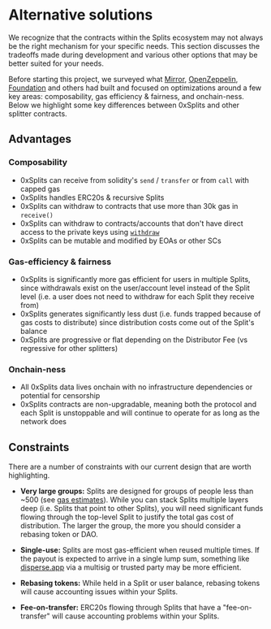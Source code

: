 # Alternative solutions

We recognize that the contracts within the Splits ecosystem may not always be
the right mechanism for your specific needs. This section discusses the
tradeoffs made during development and various other options that may be better
suited for your needs.

Before starting this project, we surveyed what
[Mirror](https://dev.mirror.xyz/V_7Jp1hy_g8bz-J1B4Wb5KYSmj5Lt4W7q7cw0noxJsU),
[OpenZeppelin](https://docs.openzeppelin.com/contracts/4.x/api/finance#PaymentSplitter),
[Foundation](https://etherscan.io/address/0x1EF0159071b2A5898024cef4b4f78C171b7f48a8#code)
and others had built and focused on optimizations around a few key areas:
composability, gas efficiency & fairness, and onchain-ness. Below we highlight
some key differences between 0xSplits and other splitter contracts.

## Advantages

### Composability

- 0xSplits can receive from solidity's `send` / `transfer` or from `call` with
  capped gas
- 0xSplits handles ERC20s & recursive Splits
- 0xSplits can withdraw to contracts that use more than 30k gas in `receive()`
- 0xSplits can withdraw to contracts/accounts that don't have direct access to
  the private keys using [`withdraw`](/smartcontracts/SplitMain#withdraw)
- 0xSplits can be mutable and modified by EOAs or other SCs

### Gas-efficiency & fairness

- 0xSplits is significantly more gas efficient for users in multiple Splits,
  since withdrawals exist on the user/account level instead of the Split level
  (i.e. a user does not need to withdraw for each Split they receive from)
- 0xSplits generates significantly less dust (i.e. funds trapped because of gas
  costs to distribute) since distribution costs come out of the Split's balance
- 0xSplits are progressive or flat depending on the Distributor Fee (vs
  regressive for other splitters)

### Onchain-ness

- All 0xSplits data lives onchain with no infrastructure dependencies or
  potential for censorship
- 0xSplits contracts are non-upgradable, meaning both the protocol and each
  Split is unstoppable and will continue to operate for as long as the network
  does

## Constraints

There are a number of constraints with our current design that are worth
highlighting.

- **Very large groups:** Splits are designed for groups of people less than ~500
  (see [gas estimates](/appendices/gas-estimates)). While you can stack Splits
  multiple layers deep (i.e. Splits that point to other Splits), you will need
  significant funds flowing through the top-level Split to justify the total gas
  cost of distribution. The larger the group, the more you should consider a
  rebasing token or DAO.

- **Single-use:** Splits are most gas-efficient when reused multiple times. If
  the payout is expected to arrive in a single lump sum, something like
  [disperse.app](https://disperse.app/) via a multisig or trusted party may be
  more efficient.

- **Rebasing tokens:** While held in a Split or user balance, rebasing tokens
  will cause accounting issues within your Splits.

- **Fee-on-transfer:** ERC20s flowing through Splits that have a
  "fee-on-transfer" will cause accounting problems within your Splits.
